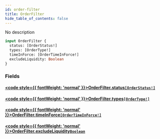 ```yaml
---
id: order-filter
title: OrderFilter
hide_table_of_contents: false
---
```








No description

```graphql
input OrderFilter {
  status: [OrderStatus!]
  types: [OrderType!]
  timeInForce: [OrderTimeInForce!]
  excludeLiquidity: Boolean
}
```


### Fields

#### [<code style={{ fontWeight: 'normal' }}>OrderFilter.<b>status</b></code>](#)<Bullet />[`[OrderStatus!]`](/testnet/api/graphql/enums/order-status) <Badge class="secondary" text="list"/> <Badge class="secondary" text="enum"/>
> 
> 

#### [<code style={{ fontWeight: 'normal' }}>OrderFilter.<b>types</b></code>](#)<Bullet />[`[OrderType!]`](/testnet/api/graphql/enums/order-type) <Badge class="secondary" text="list"/> <Badge class="secondary" text="enum"/>
> 
> 

#### [<code style={{ fontWeight: 'normal' }}>OrderFilter.<b>timeInForce</b></code>](#)<Bullet />[`[OrderTimeInForce!]`](/testnet/api/graphql/enums/order-time-in-force) <Badge class="secondary" text="list"/> <Badge class="secondary" text="enum"/>
> 
> 

#### [<code style={{ fontWeight: 'normal' }}>OrderFilter.<b>excludeLiquidity</b></code>](#)<Bullet />[`Boolean`](/testnet/api/graphql/scalars/boolean) <Badge class="secondary" text="scalar"/>
> 
> 





